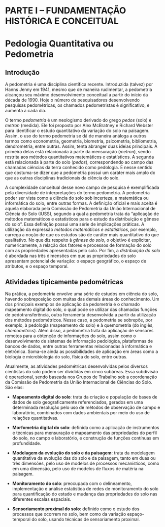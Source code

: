 # PARTE I -- FUNDAMENTAÇÃO HISTÓRICA E CONCEITUAL {-}

# Pedologia Quantitativa ou Pedometria

## Introdução

A pedometria é uma disciplina científica recente. Introduzida (talvez) por Hanns Jenny em 1941, mesmo que de
maneira rudimentar, a pedometria alcançou seu máximo desenvolvimento conceitual a partir do início da década 
de 1990. Hoje o número de pesquisadores desenvolvendo pesquisas pedométricas, os chamados pedometristas é 
significativo, e aumenta a cada dia.

O termo *pedometria* é um neologismo derivado do grego *pedos* (solo) e *metron* (medida). Ele foi proposto 
por Alex McBratney e Richard Webster para identificar o estudo quantitativo da variação do solo na paisagem. 
Assim, o uso do termo pedometria se dá de maneira análoga a outros termos como econometria, geometria, 
biometria, psicometria, bibliometria, dendrometria, entre outras. Assim, tenta abranger duas ideias principais. 
A primeira delas está relacionada à parte da mensuração (*metron*), sendo restrita aos métodos quantitativos 
matemáticos e estatísticos. A segunda está relacionada à parte do solo (*pedos*), correspondendo ao campo das 
chamadas ciências da terra conhecido como pedologia. É nesse sentido que costuma-se dizer que a pedometria
possui um caráter mais amplo do que as outras disciplinas tradicionais da ciência do solo.

A complexidade conceitual desse novo campo de pesquisa é exemplificada pela diversidade de interpretações do 
termo pedometria. A pedometria poder ser vista como a ciência do solo sob incerteza, a matemática ou 
informática do solo, entre outras formas. A definição oficial e mais aceita é aquela elaborada pela Comissão de 
Pedometria da União Internacional de Ciência do Solo (IUSS), segundo a qual a pedometria trata da "aplicação de
métodos matemáticos e estatísticos para o estudo da distribuição e gênese do solo". Essa definição possui uma 
série de implicações práticas. A utilização da expressão *métodos matemáticos e estatísticos*, por exemplo, 
carrega a noção de que os estudos são de caráter mais quantitativo do que qualitativo. No que diz respeito à
*gênese do solo*, o objetivo é explicitar, numericamente, a relação dos fatores e processos de formação do 
solo com as propriedades apresentadas pelo solo. Por fim, a *distribuição do solo* é abordada nas três 
dimensões em que as propriedades do solo apresentam potencial de variação: o espaço geográfico, o espaço de 
atributos, e o espaço temporal.

## Atividades tipicamente pedométricas

Na prática, a pedometria envolve uma série de estudos em ciência do solo, havendo sobreposição com muitas das
demais áreas do conhecimento. Um dos principais exemplos de aplicação da pedometria é o chamado mapeamento 
digital do solo, o qual pode se utilizar das chamadas funções de pedotransferência, outra ferramenta
desenvolvida a partir da utilização dos métodos pedométricos. Nesse caso, a pedometria se sobrepõe, por 
exemplo, à pedologia (mapeamento do solo) e à quemometria (do inglês, *chemometrics*). Além disso, a 
pedometria trata da aplicação de sensores remotos para a obtenção de informações do solo, assim como o
desenvolvimento de sistemas de informação pedológica, plataformas de bancos de dados, entre outras ferramentas 
relacionadas à informática e eletrônica. Soma-se ainda as possibilidades de aplicação em áreas como a biologia 
e microbiologia do solo, física do solo, entre outras.

Atualmente, as atividades pedométricas desenvolvidas pelos diversos cientistas do solo podem ser divididas em
cinco subáreas. Essa subdivisão é operacional, sendo baseada nos Grupos de Trabalho sob a coordenação da 
Comissão de Pedometria da União Internacional de Ciências do Solo. São elas:

* **Mapeamento digital do solo**: trata da criação e população de bases de dados de solo geograficamente 
referenciados, gerados em uma determinada resolução pelo uso de métodos de observação de campo e laboratório, 
combinados com dados ambientais por meio do uso de relações quantitativas.

* **Morfometria digital do solo**: definida como a aplicação de instrumentos e técnicas para mensuração e 
mapeamento das propriedades do perfil do solo, no campo e laboratório, e construção de funções contínuas em 
profundidade.

* **Modelagem da evolução do solo e da paisagem**: trata da modelagem quantitativa da evolução das do solo e 
da paisagem, tanto em duas ou três dimensões, pelo uso de modelos de processos mecanísticos, como em uma 
dimensão, pelo uso de modelos de fluxos de matéria na paisagem.

* **Monitoramento do solo**: preocupada com o delineamento, implementação e análise estatística de redes de
monitoramento do solo para quantificação do estado e mudança das propriedades do solo nas diferentes escalas 
espaciais.

* **Sensoriamento proximal do solo**: definido como o estudo dos processos que ocorrem no solo, bem como 
da variação espaço-temporal do solo, usando técnicas de sensoriamento proximal.
